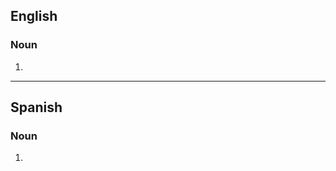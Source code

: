 ==English==

===Noun===
{{head|en|noun form}}

# {{plural of|en|ifrit}}

----

==Spanish==

===Noun===
{{head|es|noun form|g=m-p}}

# {{noun form of|es|ifrit||p}}